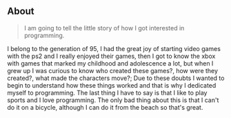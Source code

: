 ## About

> I am going to tell the little story of how I got interested in programming.

I belong to the generation of 95, I had the great joy of starting video games with the ps2 and I really enjoyed their games, then I got to know the xbox with games that marked my childhood and adolescence a lot, but when I grew up I was curious to know who created these games?, how were they created?, what made the characters move?; Due to these doubts I wanted to begin to understand how these things worked and that is why I dedicated myself to programming. The last thing I have to say is that I like to play sports and I love programming. The only bad thing about this is that I can't do it on a bicycle, although I can do it from the beach so that's great.

